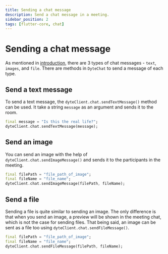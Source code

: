 ```yaml
---
title: Sending a chat message
description: Send a chat message in a meeting.
sidebar_position: 2
tags: [flutter-core, chat]
---
```


# Sending a chat message

As mentioned in [introduction](./introduction), there are 3 types of chat
messages - `text`, `images`, and `file`. There are methods in `DyteChat` to send
a message of each type.

## Send a text message

To send a text message, the `dyteClient.chat.sendTextMessage()`
method can be used. It take a string `message` as an argument and sends it to
the room.

```dart
final message = "Is this the real life?";
dyteClient.chat.sendTextMessage(message);
```

## Send an image

You can send an image with the help of
`dyteClient.chat.sendImageMessage()` and sends it to the participants
in the meeting.

```dart
final filePath = "file_path_of_image";
final fileName = "file_name";
dyteClient.chat.sendImageMessage(filePath, fileName);
```

## Send a file

Sending a file is quite similar to sending an image. The only difference is that
when you send an image, a preview will be shown in the meeting chat, which is
not the case for sending files. That being said, an image can be sent as a file
too using `dyteClient.chat.sendFileMessage()`.

```dart
final filePath = "file_path_of_image";
final fileName = "file_name";
dyteClient.chat.sendFileMessage(filePath, fileName);
```
